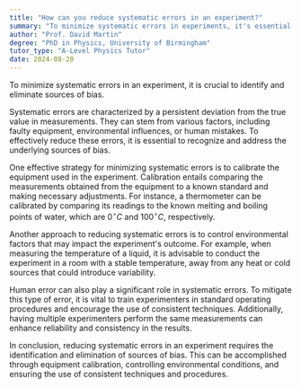 ```yaml
---
title: "How can you reduce systematic errors in an experiment?"
summary: "To minimize systematic errors in experiments, it's essential to identify and eliminate sources of bias. This approach enhances the accuracy and reliability of experimental results."
author: "Prof. David Martin"
degree: "PhD in Physics, University of Birmingham"
tutor_type: "A-Level Physics Tutor"
date: 2024-08-20
---
```


To minimize systematic errors in an experiment, it is crucial to identify and eliminate sources of bias.

Systematic errors are characterized by a persistent deviation from the true value in measurements. They can stem from various factors, including faulty equipment, environmental influences, or human mistakes. To effectively reduce these errors, it is essential to recognize and address the underlying sources of bias.

One effective strategy for minimizing systematic errors is to calibrate the equipment used in the experiment. Calibration entails comparing the measurements obtained from the equipment to a known standard and making necessary adjustments. For instance, a thermometer can be calibrated by comparing its readings to the known melting and boiling points of water, which are $0^\circ C$ and $100^\circ C$, respectively.

Another approach to reducing systematic errors is to control environmental factors that may impact the experiment's outcome. For example, when measuring the temperature of a liquid, it is advisable to conduct the experiment in a room with a stable temperature, away from any heat or cold sources that could introduce variability.

Human error can also play a significant role in systematic errors. To mitigate this type of error, it is vital to train experimenters in standard operating procedures and encourage the use of consistent techniques. Additionally, having multiple experimenters perform the same measurements can enhance reliability and consistency in the results.

In conclusion, reducing systematic errors in an experiment requires the identification and elimination of sources of bias. This can be accomplished through equipment calibration, controlling environmental conditions, and ensuring the use of consistent techniques and procedures.
    